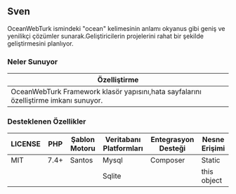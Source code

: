 ## Sven

OceanWebTurk ismindeki "ocean" kelimesinin anlamı okyanus gibi geniş ve yenilikçi çözümler sunarak.Geliştiricilerin projelerini rahat bir şekilde geliştirmesini planlıyor.

### Neler Sunuyor

| Özelliştirme| 
|------|
|OceanWebTurk Framework klasör yapısını,hata sayfalarını özelliştirme imkanı sunuyor.|

### Desteklenen Özellikler

| LICENSE | PHP    |  Şablon Motoru | Veritabanı Platformları | Entegrasyon Desteği | Nesne Erişimi | 
| ------- | ----   | ------------- | ----------------------- | ------------------- | ------------- |
| MIT     | 7.4+   | Santos        | Mysql                   | Composer            | Static        |
| &nbsp;  | &nbsp; | &nbsp;        | Sqlite                  | &nbsp;              | <span class="type">this</span> object |
